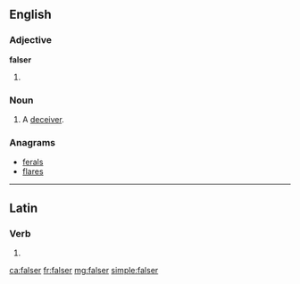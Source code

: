 ==English==

===Adjective===
'''falser'''

# {{en-comparative of|false}}

===Noun===
{{en-noun}}

# {{context|obsolete|lang=en}} A [[deceiver]].
#: {{rfquotek|Spenser}}

===Anagrams===
* [[ferals#English|ferals]]
* [[flares#English|flares]]

----

==Latin==

===Verb===
{{la-verb-form|falser}}

# {{conjugation of|falsō||1|s|pres|pass|sub|lang=la}}

[[ca:falser]]
[[fr:falser]]
[[mg:falser]]
[[simple:falser]]